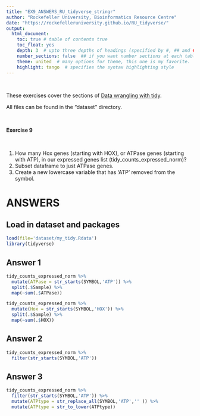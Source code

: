 ```yaml
---
title: "EX9_ANSWERS_RU_tidyverse_stringr"
author: "Rockefeller University, Bioinformatics Resource Centre"
date: "https://rockefelleruniversity.github.io/RU_tidyverse/"
output: 
  html_document:
    toc: true # table of contents true
    toc_float: yes
    depth: 3  # upto three depths of headings (specified by #, ## and ###)
    number_sections: false  ## if you want number sections at each table header
    theme: united  # many options for theme, this one is my favorite.
    highlight: tango  # specifies the syntax highlighting style
---
```

<p>&nbsp;</p>
These exercises cover the sections of [Data wrangling with tidy](https://rockefelleruniversity.github.io/RU_tidyverse/). 

All files can be found in the "dataset" directory.
<p>&nbsp;</p>
**Exercise 9**  
<p>&nbsp;</p>
1. How many Hox genes (starting with HOX), or ATPase genes (starting with ATP), in our expressed genes list (tidy_counts_expressed_norm)?
2. Subset dataframe to just ATPase genes. 
3. Create a new lowercase variable that has 'ATP' removed from the symbol.

# ANSWERS

## Load in dataset and packages
```r
load(file='dataset/my_tidy.Rdata')
library(tidyverse)
```

## Answer 1
```r
tidy_counts_expressed_norm %>% 
  mutate(ATPase = str_starts(SYMBOL,'ATP')) %>% 
  split(.$Sample) %>% 
  map(~sum(.$ATPase))

tidy_counts_expressed_norm %>% 
  mutate(Hox = str_starts(SYMBOL,'HOX')) %>%
  split(.$Sample) %>% 
  map(~sum(.$HOX))
```
## Answer 2
```r
tidy_counts_expressed_norm %>% 
  filter(str_starts(SYMBOL,'ATP'))
```
## Answer 3
```r
tidy_counts_expressed_norm %>% 
  filter(str_starts(SYMBOL,'ATP')) %>%
  mutate(ATPtype = str_replace_all(SYMBOL,'ATP','' )) %>%
  mutate(ATPtype = str_to_lower(ATPtype))

```


